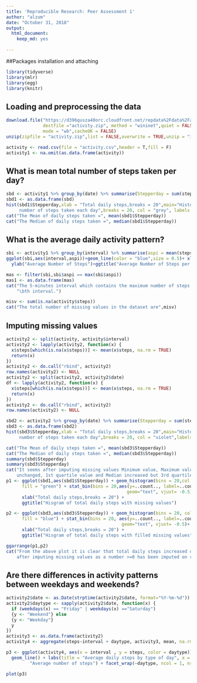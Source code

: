 ---
title: 'Reproducible Research: Peer Assessment 1'
author: "alzum"
date: "October 31, 2018"
output:
  html_document:
    keep_md: yes
    
---

##Packages installation and attaching
```{r}
library(tidyverse)
library(mlr)
library(egg)
library(knitr)
```
## Loading and preprocessing the data
```{r loaddata}
download.file("https://d396qusza40orc.cloudfront.net/repdata%2Fdata%2Factivity.zip",
              destfile ="activity.zip", method = "wininet",quiet = FALSE,
              mode = "wb",cacheOK = FALSE)
unzip(zipfile = "activity.zip",list = FALSE,overwrite = TRUE,unzip = "internal")

activity <- read.csv(file = "activity.csv",header = T,fill = F)
activity1 <- na.omit(as.data.frame(activity))

```
## What is mean total number of steps taken per day?
```{r, echo=TRUE}
sbd <- activity1 %>% group_by(date) %>% summarise(Stepperday = sum(steps))
sbd1 <- as.data.frame(sbd)
hist(sbd1$Stepperday,xlab = "Total daily steps,breaks = 20",main="Histogram of the total 
     number of steps taken each day",breaks = 20, col = "grey", labels = T)
cat("The Mean of daily steps taken =", mean(sbd1$Stepperday))
cat("The Median of daily steps taken =", median(sbd1$Stepperday))
```

## What is the average daily activity pattern?
```{r, echo=TRUE}
sbi <- activity1 %>% group_by(interval) %>% summarise(aspi = mean(steps))
ggplot(sbi,aes(interval,aspi))+geom_line(color = "blue",size = 0.5)+ xlab("Interval")+
  ylab("Average Number of Steps")+ggtitle("Average Number of Steps per Interval")

mas <- filter(sbi,sbi$aspi == max(sbi$aspi))
mas1 <- as.data.frame(mas)
cat("The 5-minutes interval which contains the maximum number of steps is",mas1$interval,
    "\bth interval.")

misv <- sum(is.na(activity$steps))
cat("The total number of missing values in the dataset are",misv)
```

## Imputing missing values
```{r, echo=TRUE}
activity2 <- split(activity, activity$interval)
activity2 <- lapply(activity2, function(x) {
  x$steps[which(is.na(x$steps))] <- mean(x$steps, na.rm = TRUE)
  return(x)
})
activity2 <- do.call("rbind", activity2)
row.names(activity2) <- NULL
activity2 <- split(activity2, activity2$date)
df <- lapply(activity2, function(x) {
  x$steps[which(is.na(x$steps))] <- mean(x$steps, na.rm = TRUE)
  return(x)
})
activity2 <- do.call("rbind", activity2)
row.names(activity2) <- NULL

sbd2 <- activity2 %>% group_by(date) %>% summarise(Stepperday = sum(steps))
sbd3 <- as.data.frame(sbd2)
hist(sbd3$Stepperday,xlab = "Total daily steps,breaks = 20",main="Histogram of the total 
     number of steps taken each day",breaks = 20, col = "violet",labels = T)
```

```{r, echo=TRUE}
cat("The Mean of daily steps taken =", mean(sbd3$Stepperday))
cat("The Median of daily steps taken =", median(sbd3$Stepperday))
summary(sbd$Stepperday)
summary(sbd3$Stepperday)
cat("It seems after imputing missing values Minimum value, Maximum value and Mean remain 
    unchanged, 1st quartile value and Median increased but 3rd quartile value decreased.")
p1 <- ggplot(sbd1,aes(sbd1$Stepperday)) + geom_histogram(bins = 20,col = "black",
      fill = "green") + stat_bin(bins = 20,aes(y=..count.., label=..count..),
                                              geom="text", vjust= -0.5)+
      xlab("Total daily steps,breaks = 20") +
      ggtitle("Hisgram of total daily steps with missing values")

p2 <- ggplot(sbd3,aes(sbd3$Stepperday)) + geom_histogram(bins = 20, col = "black",
      fill = "blue") + stat_bin(bins = 20, aes(y=..count.., label=..count..),
                                            geom="text", vjust= -0.5)+
      xlab("Total daily steps,breaks = 20") + 
      ggtitle("Hisgram of total daily steps with filled missing values")

ggarrange(p1,p2)
cat("From the above plot it is clear that total daily steps increased only on few cases 
    after imputing missing values as a number >=0 has been imputed on raw data.")
```

## Are there differences in activity patterns between weekdays and weekends?
```{r, echo=TRUE}

activity2$date <- as.Date(strptime(activity2$date, format="%Y-%m-%d"))
activity2$daytype <- sapply(activity2$date, function(x) {
  if (weekdays(x) == "Friday" | weekdays(x) =="Saturday") 
  {y <- "Weekend"} else 
  {y <- "Weekday"}
  y
})
activity3 <- as.data.frame(activity2)
activity4 <- aggregate(steps~interval + daytype, activity3, mean, na.rm = TRUE)

p3 <- ggplot(activity4, aes(x = interval , y = steps, color = daytype)) +
  geom_line() + labs(title = "Average daily steps by type of day", x = "Interval", y = 
         "Average number of steps") + facet_wrap(~daytype, ncol = 1, nrow=2)

plot(p3)
```
